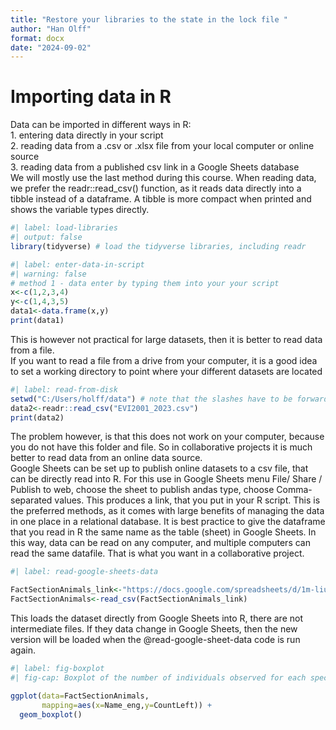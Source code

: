 ---
title: "Restore your libraries to the state in the lock file "
author: "Han Olff"
format: docx
date: "2024-09-02"
---

# Importing data in R

Data can be imported in different ways in R:\
1. entering data directly in your script\
2. reading data from a .csv or .xlsx file from your local computer or online source\
3. reading data from a published csv link in a Google Sheets database\
We will mostly use the last method during this course. When reading data, we prefer the readr::read_csv() function, as it reads data directly into a tibble instead of a dataframe. A tibble is more compact when printed and shows the variable types directly.

```{r}
#| label: load-libraries
#| output: false  
library(tidyverse) # load the tidyverse libraries, including readr
```

```{r}
#| label: enter-data-in-script
#| warning: false
# method 1 - data enter by typing them into your your script 
x<-c(1,2,3,4)
y<-c(1,4,3,5)
data1<-data.frame(x,y)
print(data1)

```

This is however not practical for large datasets, then it is better to read data from a file.\
If you want to read a file from a drive from your computer, it is a good idea to set a working directory to point where your different datasets are located

```{r}
#| label: read-from-disk
setwd("C:/Users/holff/data") # note that the slashes have to be forward, not backward
data2<-readr::read_csv("EVI2001_2023.csv")
print(data2)
```

The problem however, is that this does not work on your computer, because you do not have this folder and file. So in collaborative projects it is much better to read data from an online data source.\
Google Sheets can be set up to publish online datasets to a csv file, that can be directly read into R. For this use in Google Sheets menu File/ Share / Publish to web, choose the sheet to publish andas type, choose Comma-separated values. This produces a link, that you put in your R script. This is the preferred methods, as it comes with large benefits of managing the data in one place in a relational database. It is best practice to give the dataframe that you read in R the same name as the table (sheet) in Google Sheets. In this way, data can be read on any computer, and multiple computers can read the same datafile. That is what you want in a collaborative project.

```{r}
#| label: read-google-sheets-data

FactSectionAnimals_link<-"https://docs.google.com/spreadsheets/d/1m-liu8omZMewqz_YP9j_YUmQ0zwATl3z4aRLnZFnfWc/pub?gid=1286117256&single=true&output=csv"
FactSectionAnimals<-read_csv(FactSectionAnimals_link)
```
This loads the dataset directly from Google Sheets into R, there are not intermediate files. If they data change in Google Sheets, then the new version will be loaded when the @read-google-sheet-data code is run again. 

```{r}
#| label: fig-boxplot
#| fig-cap: Boxplot of the number of individuals observed for each species. 

ggplot(data=FactSectionAnimals, 
       mapping=aes(x=Name_eng,y=CountLeft)) +
  geom_boxplot()
```


